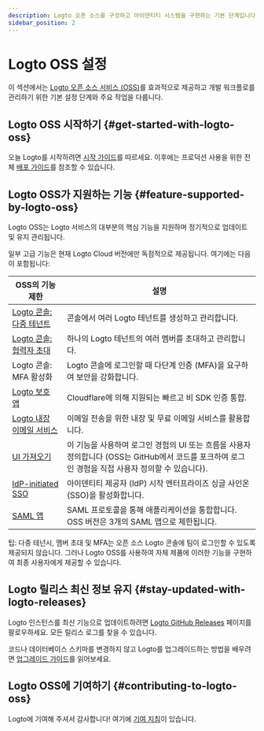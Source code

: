 ```yaml
---
description: Logto 오픈 소스를 구성하고 아이덴티티 시스템을 구현하는 기본 단계입니다.
sidebar_position: 2
---
```


# Logto OSS 설정

이 섹션에서는 [Logto 오픈 소스 서비스 (OSS)](https://github.com/logto-io/logto)를 효과적으로 제공하고 개발 워크플로를 관리하기 위한 기본 설정 단계와 주요 작업을 다룹니다.

## Logto OSS 시작하기 \{#get-started-with-logto-oss}

오늘 Logto를 시작하려면 [시작 가이드](/logto-oss/get-started-with-oss/)를 따르세요. 이후에는 프로덕션 사용을 위한 전체 [배포 가이드](/logto-oss/deployment-and-configuration)를 참조할 수 있습니다.

## Logto OSS가 지원하는 기능 \{#feature-supported-by-logto-oss}

Logto OSS는 Logto 서비스의 대부분의 핵심 기능을 지원하며 정기적으로 업데이트 및 유지 관리됩니다.

일부 고급 기능은 현재 Logto Cloud 버전에만 독점적으로 제공됩니다. 여기에는 다음이 포함됩니다:

| OSS의 기능 제한                                                                 | 설명                                                                                                                                               |
| ------------------------------------------------------------------------------- | -------------------------------------------------------------------------------------------------------------------------------------------------- |
| [Logto 콘솔: 다중 테넌트](/logto-cloud/tenant-settings)                         | 콘솔에서 여러 Logto 테넌트를 생성하고 관리합니다.                                                                                                  |
| [Logto 콘솔: 협력자 초대](/logto-cloud/tenant-member-management)                | 하나의 Logto 테넌트의 여러 멤버를 초대하고 관리합니다.                                                                                             |
| Logto 콘솔: MFA 활성화                                                          | Logto 콘솔에 로그인할 때 다단계 인증 (MFA)을 요구하여 보안을 강화합니다.                                                                           |
| [Logto 보호 앱](/integrate-logto/protected-app)                                 | Cloudflare에 의해 지원되는 빠르고 비 SDK 인증 통합.                                                                                                |
| [Logto 내장 이메일 서비스](/connectors/email-connectors/built-in-email-service) | 이메일 전송을 위한 내장 및 무료 이메일 서비스를 활용합니다.                                                                                        |
| [UI 가져오기](/customization/bring-your-ui)                                     | 이 기능을 사용하여 로그인 경험의 UI 또는 흐름을 사용자 정의합니다 (OSS는 GitHub에서 코드를 포크하여 로그인 경험을 직접 사용자 정의할 수 있습니다). |
| [IdP-initiated SSO](/end-user-flows/enterprise-sso/idp-initiated-sso)           | 아이덴티티 제공자 (IdP) 시작 엔터프라이즈 싱글 사인온 (SSO)을 활성화합니다.                                                                        |
| [SAML 앱](/integrate-logto/saml-app)                                            | SAML 프로토콜을 통해 애플리케이션을 통합합니다. OSS 버전은 3개의 SAML 앱으로 제한됩니다.                                                           |

팁: 다중 테넌시, 멤버 초대 및 MFA는 오픈 소스 Logto 콘솔에 팀이 로그인할 수 있도록 제공되지 않습니다. 그러나 Logto OSS를 사용하여 자체 제품에 이러한 기능을 구현하여 최종 사용자에게 제공할 수 있습니다.

## Logto 릴리스 최신 정보 유지 \{#stay-updated-with-logto-releases}

Logto 인스턴스를 최신 기능으로 업데이트하려면 [Logto GitHub Releases](https://github.com/logto-io/logto/releases) 페이지를 팔로우하세요. 모든 릴리스 로그를 찾을 수 있습니다.

코드나 데이터베이스 스키마를 변경하지 않고 Logto를 업그레이드하는 방법을 배우려면 [업그레이드 가이드](/logto-oss/upgrading-oss-version)를 읽어보세요.

## Logto OSS에 기여하기 \{#contributing-to-logto-oss}

Logto에 기여해 주셔서 감사합니다! 여기에 [기여 지침](/logto-oss/contribution)이 있습니다.
